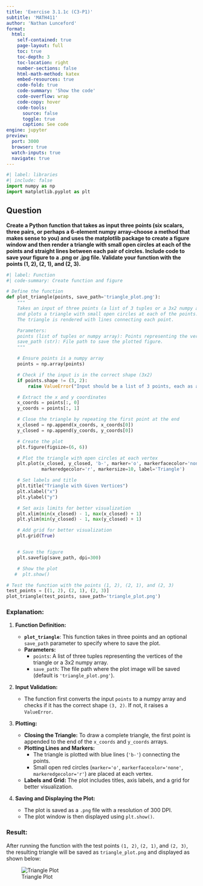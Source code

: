 ```yaml
---
title: 'Exercise 3.1.1c (C3-P1)'
subtitle: 'MATH411'
author: 'Nathan Lunceford'
format:
  html:
    self-contained: true
    page-layout: full
    toc: true
    toc-depth: 3
    toc-location: right
    number-sections: false
    html-math-method: katex
    embed-resources: true
    code-fold: true
    code-summary: 'Show the code'
    code-overflow: wrap
    code-copy: hover
    code-tools:
      source: false
      toggle: true
      caption: See code
engine: jupyter
preview:
  port: 3000
  browser: true
  watch-inputs: true
  navigate: true
---
```


```python
#| label: libraries
#| include: false
import numpy as np
import matplotlib.pyplot as plt
```

## Question

**Create a Python function that takes as input three points (six scalars, three pairs, or perhaps a 6-element numpy array–choose a method that makes sense to you) and uses the matplotlib package to create a figure window and then render a triangle with small open circles at each of the points and straight lines between each pair of circles. Include code to save your figure to a .png or .jpg file. Validate your function with the points (1, 2), (2, 1), and (2, 3).**

```python
#| label: Function
#| code-summary: Create function and figure

# Define the function
def plot_triangle(points, save_path='triangle_plot.png'):
    """
    Takes an input of three points (a list of 3 tuples or a 3x2 numpy array)
    and plots a triangle with small open circles at each of the points.
    The triangle is rendered with lines connecting each point.

    Parameters:
    points (list of tuples or numpy array): Points representing the vertices of the triangle.
    save_path (str): File path to save the plotted figure.
    """

    # Ensure points is a numpy array
    points = np.array(points)

    # Check if the input is in the correct shape (3x2)
    if points.shape != (3, 2):
        raise ValueError("Input should be a list of 3 points, each as a pair of (x, y) coordinates.")

    # Extract the x and y coordinates
    x_coords = points[:, 0]
    y_coords = points[:, 1]

    # Close the triangle by repeating the first point at the end
    x_closed = np.append(x_coords, x_coords[0])
    y_closed = np.append(y_coords, y_coords[0])

    # Create the plot
    plt.figure(figsize=(6, 6))

    # Plot the triangle with open circles at each vertex
    plt.plot(x_closed, y_closed, 'b-', marker='o', markerfacecolor='none',
             markeredgecolor='r', markersize=10, label='Triangle')

    # Set labels and title
    plt.title("Triangle with Given Vertices")
    plt.xlabel("x")
    plt.ylabel("y")

    # Set axis limits for better visualization
    plt.xlim(min(x_closed) - 1, max(x_closed) + 1)
    plt.ylim(min(y_closed) - 1, max(y_closed) + 1)

    # Add grid for better visualization
    plt.grid(True)


    # Save the figure
    plt.savefig(save_path, dpi=300)

    # Show the plot
   #  plt.show()

# Test the function with the points (1, 2), (2, 1), and (2, 3)
test_points = [(1, 2), (2, 1), (2, 3)]
plot_triangle(test_points, save_path='triangle_plot.png')
```

### **Explanation:**

1. **Function Definition:**

   - **`plot_triangle`**: This function takes in three points and an optional `save_path` parameter to specify where to save the plot.
   - **Parameters:**
     - `points`: A list of three tuples representing the vertices of the triangle or a 3x2 numpy array.
     - `save_path`: The file path where the plot image will be saved (default is `'triangle_plot.png'`).

2. **Input Validation:**

   - The function first converts the input `points` to a numpy array and checks if it has the correct shape `(3, 2)`. If not, it raises a `ValueError`.

3. **Plotting:**

   - **Closing the Triangle:** To draw a complete triangle, the first point is appended to the end of the `x_coords` and `y_coords` arrays.
   - **Plotting Lines and Markers:**
     - The triangle is plotted with blue lines (`'b-'`) connecting the points.
     - Small open red circles (`marker='o'`, `markerfacecolor='none'`, `markeredgecolor='r'`) are placed at each vertex.
   - **Labels and Grid:** The plot includes titles, axis labels, and a grid for better visualization.

4. **Saving and Displaying the Plot:**
   - The plot is saved as a `.png` file with a resolution of 300 DPI.
   - The plot window is then displayed using `plt.show()`.

### **Result:**

After running the function with the test points `(1, 2)`, `(2, 1)`, and `(2, 3)`, the resulting triangle will be saved as `triangle_plot.png` and displayed as shown below:

![Triangle Plot](triangle_plot.png)
